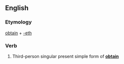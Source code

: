 ==English==

===Etymology===
[[obtain]] + [[-eth]]

===Verb===
{{head|en|verb form}}

# {{lb|en|archaic}} Third-person singular present simple form of '''[[obtain]]'''